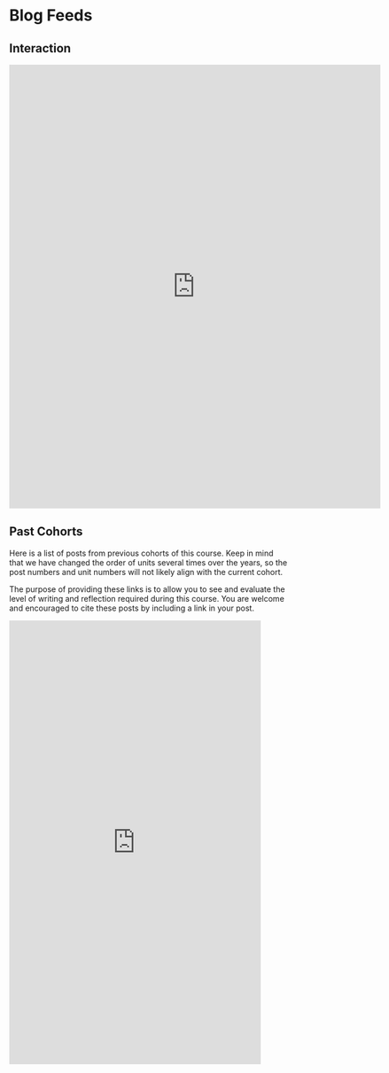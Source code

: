 # Blog Feeds {.unnumbered}

## Interaction 

<iframe width="670" height="800" src="https://www.inoreader.com/stream/user/1006369874/tag/interaction/view/html?t=Post%20Archive&cs=m" frameborder="0" tabindex="-1"></iframe>

## Past Cohorts {-}

Here is a list of posts from previous cohorts of this course. Keep in mind that we have changed the order of units several times over the years, so the post numbers and unit numbers will not likely align with the current cohort.

The purpose of providing these links is to allow you to see and evaluate the level of writing and reflection required during this course. You are welcome and encouraged to cite these posts by including a link in your post.

<iframe width="90%" height="800" src="https://www.inoreader.com/stream/user/1006369874/tag/LDRS663/view/html?t=LDRS%20663%20Aggregated%20Feed&cs=m&af=r" frameborder="0" tabindex="-1"></iframe>

